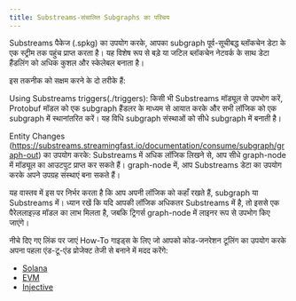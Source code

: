 ```yaml
---
title: Substreams-संचालित Subgraphs का परिचय
---
```


Substreams पैकेज (.spkg) का उपयोग करके, आपका subgraph पूर्व-सूचीबद्ध ब्लॉकचेन डेटा के एक स्ट्रीम तक पहुंच प्राप्त करता है। यह विशेष रूप से बड़े या जटिल ब्लॉकचेन नेटवर्क के साथ डेटा हैंडलिंग को अधिक कुशल और स्केलेबल बनाता है।

इस तकनीक को सक्षम करने के दो तरीके हैं:

Using Substreams triggers(./triggers): किसी भी Substreams मॉड्यूल से उपभोग करें, Protobuf मॉडल को एक subgraph हैंडलर के माध्यम से आयात करके और सभी लॉजिक को एक subgraph में स्थानांतरित करें। यह विधि subgraph संस्थाओं को सीधे subgraph में बनाती है।

Entity Changes (https://substreams.streamingfast.io/documentation/consume/subgraph/graph-out) का उपयोग करके: Substreams में अधिक लॉजिक लिखने से, आप सीधे graph-node में मॉड्यूल का आउटपुट प्राप्त कर सकते हैं। graph-node में, आप Substreams डेटा का उपयोग करके अपने उपग्रह संस्थाएं बना सकते हैं।

यह वास्तव में इस पर निर्भर करता है कि आप अपनी लॉजिक को कहाँ रखते हैं, subgraph या Substreams में। ध्यान रखें कि यदि आपकी लॉजिक अधिकतर Substreams में है, तो इससे एक पैरेललाइज़्ड मॉडल का लाभ मिलता है, जबकि ट्रिगर्स graph-node में लाइनर रूप से उपभोग किए जाएंगे।

नीचे दिए गए लिंक पर जाएं How-To गाइड्स के लिए जो आपको कोड-जनरेशन टूलिंग का उपयोग करके अपना पहला एंड-टू-एंड प्रोजेक्ट तेजी से बनाने में मदद करेंगे:

- [Solana](https://substreams.streamingfast.io/documentation/how-to-guides/solana)
- [EVM](https://substreams.streamingfast.io/documentation/how-to-guides/evm)
- [Injective](https://substreams.streamingfast.io/documentation/how-to-guides/injective)
